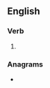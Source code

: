 ==English==

===Verb===
{{head|en|verb form}}

# {{en-past of|spume}}

===Anagrams===
* {{l|en|sumped}}